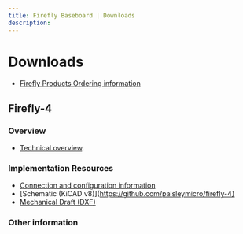 ---
title: Firefly Baseboard | Downloads
description: 
---

# Downloads

- [Firefly Products Ordering information]()

## Firefly-4 

### Overview

- [Technical overview]().

### Implementation Resources

- [Connection and configuration information]()
- [Schematic (KiCAD v8)](https://github.com/paisleymicro/firefly-4}
- [Mechanical Draft (DXF)]()

### Other information

